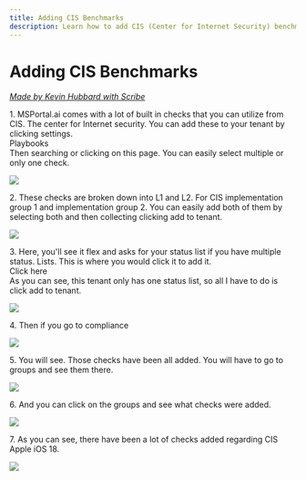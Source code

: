 ```yaml
---
title: Adding CIS Benchmarks
description: Learn how to add CIS (Center for Internet Security) benchmarks to your MSPortal tenant for compliance tracking
---
```


# Adding CIS Benchmarks

*[Made by Kevin Hubbard with Scribe](https://scribehow.com/shared/Adding_CIS_Benchmarks__VhIXyRZtRAeDtKXnxERXGg)*


1\. MSPortal.ai comes with a lot of built in checks that you can utilize from CIS. The center for Internet security. You can add these to your tenant by clicking settings.\
Playbooks\
Then searching or clicking on this page. You can easily select multiple or only one check.

![](https://colony-recorder.s3.amazonaws.com/files/2025-08-29/206f39ba-2c12-4fae-8fd6-96ae34c0a168/stack_animation.webp)


2\. These checks are broken down into L1 and L2. For CIS implementation group 1 and implementation group 2. You can easily add both of them by selecting both and then collecting clicking add to tenant.

![](https://ajeuwbhvhr.cloudimg.io/https://colony-recorder.s3.amazonaws.com/files/2025-08-29/7dd264c3-4f1e-4899-868d-8981b871e58f/ascreenshot.jpeg?tl_px=1040,0&br_px=2416,769&force_format=jpeg&q=100&width=1120.0&wat=1&wat_opacity=0.7&wat_gravity=northwest&wat_url=https://colony-recorder.s3.us-west-1.amazonaws.com/images/watermarks/FB923C_standard.png&wat_pad=957,159)


3\. Here, you'll see it flex and asks for your status list if you have multiple status. Lists. This is where you would click it to add it.\
Click here\
As you can see, this tenant only has one status list, so all I have to do is click add to tenant.

![](https://colony-recorder.s3.amazonaws.com/files/2025-08-29/0323daf9-cbae-4a4b-b923-032258d0f476/stack_animation.webp)


4\. Then if you go to compliance

![](https://ajeuwbhvhr.cloudimg.io/https://colony-recorder.s3.amazonaws.com/files/2025-08-29/3b9a47ed-123f-4ca1-8837-efdd1acad8ae/ascreenshot.jpeg?tl_px=0,112&br_px=1376,881&force_format=jpeg&q=100&width=1120.0&wat=1&wat_opacity=0.7&wat_gravity=northwest&wat_url=https://colony-recorder.s3.us-west-1.amazonaws.com/images/watermarks/FB923C_standard.png&wat_pad=373,277)


5\. You will see. Those checks have been all added.
You will have to go to groups and see them there.

![](https://colony-recorder.s3.amazonaws.com/files/2025-08-29/7ba4d031-f4bb-4e50-a968-1dfc1f852a86/stack_animation.webp)


6\. And you can click on the groups and see what checks were added.

![](https://ajeuwbhvhr.cloudimg.io/https://colony-recorder.s3.amazonaws.com/files/2025-08-29/0f53e86a-ce1d-4656-a795-8ee72b11ed62/ascreenshot.jpeg?tl_px=283,132&br_px=1659,901&force_format=jpeg&q=100&width=1120.0&wat=1&wat_opacity=0.7&wat_gravity=northwest&wat_url=https://colony-recorder.s3.us-west-1.amazonaws.com/images/watermarks/FB923C_standard.png&wat_pad=524,277)


7\. As you can see, there have been a lot of checks added regarding CIS Apple iOS 18.

![](https://ajeuwbhvhr.cloudimg.io/https://colony-recorder.s3.amazonaws.com/files/2025-08-29/50529a3e-d1de-4ede-9063-170bcf42004d/ascreenshot.jpeg?tl_px=937,115&br_px=2313,884&force_format=jpeg&q=100&width=1120.0&wat=1&wat_opacity=0.7&wat_gravity=northwest&wat_url=https://colony-recorder.s3.us-west-1.amazonaws.com/images/watermarks/FB923C_standard.png&wat_pad=525,436)


